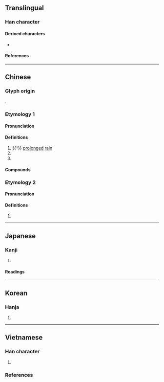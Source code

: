 {{character info}}
==Translingual==

===Han character===
{{Han char|rn=85|rad=水|as=10|sn=13|four=30127|canj=EYRB|ids=⿰氵高}}

====Derived characters====
* {{l|mul|薃}}

====References====
{{Han ref|kx=0642.090|dkj=18015|dj=1049.150|hdz=31704.040|uh=6EC8}}

----

==Chinese==
{{zh-forms|alt=瀥,𤀰}}

===Glyph origin===
{{Han etym}}
{{Han compound|水|高|alt1=氵|c1=s|c2=p|ls=psc}}.

===Etymology 1===

====Pronunciation====
{{zh-pron
|m=hào
|c=hou6
|mc=1
|oc=y
|ma=
|cat=a,n,pn
}}

====Definitions====
{{zh-hanzi}}

# {{†}} [[prolonged]] [[rain]]
# {{zh-used in|滈滈|[[white water]]}}
# {{zh-alt-form|鎬|{{w|Haojing}} (in [[modern-day]] [[Shaanxi]] [[province]]), [[capital]] of [[western|Western]] [[Zhou]] from c. 1050 [[BC]]}}

====Compounds====
{{zh-der|滈汗|滈滈}}

===Etymology 2===

====Pronunciation====
{{zh-pron
|m=xuè
|c=
|mc=2
|cat=v
}}

====Definitions====
{{zh-hanzi}}

# {{zh-only|滈瀑|{{lb|zh|of water}} [[churn]]ing, [[surging]], [[bubbling]] up or [[rapid]]}}

----

==Japanese==

===Kanji===
{{ja-kanji|grade=|rs=水10}}

# {{rfdef|ja|sort=水10}}

====Readings====
{{ja-readings
|on=こう, ごう, かく, こく
|kun=ながあめ
}}

----

==Korean==

===Hanja===
{{ko-hanja|hangeul=호|eumhun=|rv=ho|mr=ho|y=ho}}

# {{rfdef|ko|sort=水10}}

----

==Vietnamese==

===Han character===
{{vi-readings|rs=水10
|nom=khao-tdcndg;tdcntd;btcn, xao-tdcndg;tdcntd, hao-tdcndg
}}

# {{rfdef|vi|sort=水10}}

===References===
<references/>